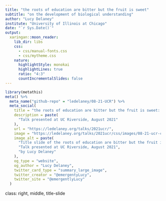 ```yaml
---
title: "the roots of education are bitter but the fruit is sweet"
subtitle: "on the development of biological understanding"
author: "Lucy Delaney"
institute: "University of Illinois at Chicago"
date: "`r Sys.Date()`"
output:
  xaringan::moon_reader:
    lib_dir: libs
    css:
      - css/manual-fonts.css
      - css/mytheme.css
    nature:
      highlightStyle: monokai
      highlightLines: true
      ratio: "4:3"
      countIncrementalSlides: false
---
```


```r
library(metathis)
meta() %>%
  meta_name("github-repo" = "ledelaney/08-21-UCR") %>% 
  meta_social(
    title = "the roots of education are bitter but the fruit is sweet: on the development of biological understanding",
    description = paste(
      "Talk presented at UC Riverside, August 2021"
    ),
    url = "https://ledelaney.org/talks/2021ucr/",
    image = "https://ledelaney.org/talks/2021ucr/css/images/08-21-ucr-card.png",
    image_alt = paste(
      "Title slide of the roots of education are bitter but the fruit is sweet: on the development of biological understanding", 
      "Talk presented at UC Riverside, August 2021", 
      "by Lucy Delaney"
    ),
    og_type = "website",
    og_author = "Lucy Delaney",
    twitter_card_type = "summary_large_image",
    twitter_creator = "@emergentyLucy",
    twitter_site = "@emergentlyLucy"
  )
```

class: right, middle, title-slide
